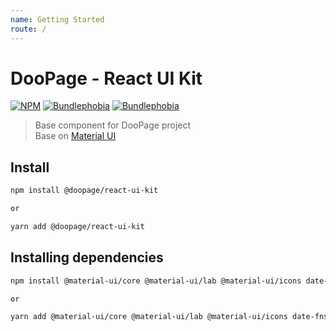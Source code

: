 ```yaml
---
name: Getting Started
route: /
---
```


# DooPage - React UI Kit

[![NPM](https://img.shields.io/npm/v/@doopage/react-ui-kit.svg)](https://www.npmjs.com/package/@doopage/react-ui-kit)
[![Bundlephobia](https://badgen.net/bundlephobia/tree-shaking/@doopage/react-ui-kit)](https://bundlephobia.com/result?p=@doopage/react-ui-kit@latest)
[![Bundlephobia](https://badgen.net/bundlephobia/minzip/@doopage/react-ui-kit)](https://bundlephobia.com/result?p=@doopage/react-ui-kit@latest)

> Base component for DooPage project<br/>Base on [Material UI](material-ui.com)

## Install

```bash
npm install @doopage/react-ui-kit

or

yarn add @doopage/react-ui-kit
```

## Installing dependencies

```bash
npm install @material-ui/core @material-ui/lab @material-ui/icons date-fns moment

or

yarn add @material-ui/core @material-ui/lab @material-ui/icons date-fns moment
```
